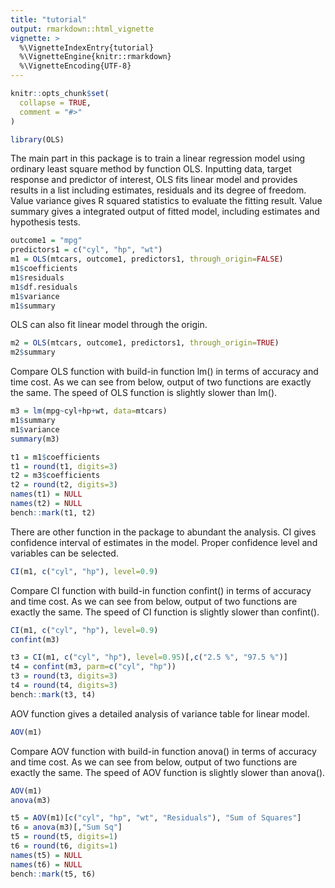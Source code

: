 ```yaml
---
title: "tutorial"
output: rmarkdown::html_vignette
vignette: >
  %\VignetteIndexEntry{tutorial}
  %\VignetteEngine{knitr::rmarkdown}
  %\VignetteEncoding{UTF-8}
---
```


```r
knitr::opts_chunk$set(
  collapse = TRUE,
  comment = "#>"
)
```

```r
library(OLS)
```

The main part in this package is to train a linear regression model using 
ordinary least square method by function OLS. Inputting data, target response 
and predictor of interest, OLS fits linear model and provides results in a list including estimates, residuals and its degree of freedom. Value variance gives 
R squared statistics to evaluate the fitting result. Value summary gives a integrated output of fitted model, including estimates and hypothesis tests.

```r
outcome1 = "mpg"
predictors1 = c("cyl", "hp", "wt")
m1 = OLS(mtcars, outcome1, predictors1, through_origin=FALSE)
m1$coefficients
m1$residuals
m1$df.residuals
m1$variance
m1$summary
```

OLS can also fit linear model through the origin.

```r
m2 = OLS(mtcars, outcome1, predictors1, through_origin=TRUE)
m2$summary
```

Compare OLS function with build-in function lm() in terms of accuracy and time cost. As we can see from below, output of two functions are exactly the same. The speed of OLS function is slightly slower than lm().

```r
m3 = lm(mpg~cyl+hp+wt, data=mtcars)
m1$summary
m1$variance
summary(m3)
```

```r
t1 = m1$coefficients
t1 = round(t1, digits=3)
t2 = m3$coefficients
t2 = round(t2, digits=3)
names(t1) = NULL
names(t2) = NULL
bench::mark(t1, t2)
```

There are other function in the package to abundant the analysis. CI gives confidence interval of estimates in the model. Proper confidence level and variables can be selected. 

```r
CI(m1, c("cyl", "hp"), level=0.9)
```

Compare CI function with build-in function confint() in terms of accuracy and 
time cost. As we can see from below, output of two functions are exactly the 
same. The speed of CI function is slightly slower than confint().

```r
CI(m1, c("cyl", "hp"), level=0.9)
confint(m3)
```

```r
t3 = CI(m1, c("cyl", "hp"), level=0.95)[,c("2.5 %", "97.5 %")]
t4 = confint(m3, parm=c("cyl", "hp"))
t3 = round(t3, digits=3)
t4 = round(t4, digits=3)
bench::mark(t3, t4)
```

AOV function gives a detailed analysis of variance table for linear model.

```r
AOV(m1)
```

Compare AOV function with build-in function anova() in terms of accuracy and 
time cost. As we can see from below, output of two functions are exactly the 
same. The speed of AOV function is slightly slower than anova().

```r
AOV(m1)
anova(m3)
```

```r
t5 = AOV(m1)[c("cyl", "hp", "wt", "Residuals"), "Sum of Squares"]
t6 = anova(m3)[,"Sum Sq"]
t5 = round(t5, digits=1)
t6 = round(t6, digits=1)
names(t5) = NULL
names(t6) = NULL
bench::mark(t5, t6)
```
